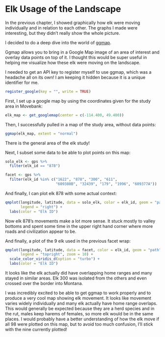 # Elk Usage of the Landscape {#chapter5}

In the previous chapter, I showed graphically how elk were moving individually and in relation to each other. The graphs I made were interesting, but they didn't really show the whole picture.

I decided to do a deep dive into the world of [ggmap](https://journal.r-project.org/archive/2013-1/kahle-wickham.pdf). 

Ggmap allows you to bring in a Google Map image of an area of interest and overlay data points on top of it. I thought this would be super useful in helping me visualize how these elk were moving on the landscape.

I needed to get an API key to register myself to use ggmap, which was a headache all on its own! I am keeping it hidden because it is a unique identifier for me.
```r
register_google(key = "", write = TRUE)
```


First, I set up a google map by using the coordinates given for the study area in Movebank:
```r
elk_map <- get_googlemap(center = c(-114.400, 49.400))
```

Then, I successfully pulled in a map of the study area, without data points:

```r
ggmap(elk_map, extent = "normal")
```
  
There is the general area of the elk study!

Next, I subset some data to be able to plot points on this map:
```r
solo_elk <- gps %>% 
  filter(elk_id == "878")
```

```r
facet <- gps %>% 
  filter(elk_id %in% c("1622", "878", "300", "611", 
                       "609380B", "32439", "179", "1996", "609377A"))
```

And finally, I can plot elk 878 with some actual context:
```r
qmplot(longitude, latitude, data = solo_elk, color = elk_id, geom = "path", 
       legend = "right") +
  labs(color = "Elk ID")
```

Now elk 878's movements make a lot more sense. It stuck mostly to valley bottoms and spent some time in the upper right hand corner where more roads and civilization appear to be. 

And finally, a plot of the 9 elk used in the previous facet wrap:
```r
qmplot(longitude, latitude, data = facet, color = elk_id, geom = "path", 
       legend = "topright", zoom = 10) +
  scale_color_viridis_d(option = "turbo") +
  labs(color = "Elk ID")
```
  
It looks like the elk actually did have overlapping home ranges and many stayed in similar areas. Elk 300 was isolated from the others and even crossed over the border into Montana. 

I was incredibly excited to be able to get ggmap to work properly and to produce a very cool map showing elk movement. It looks like movement varies widely individually and many elk actually have home range overlaps. This would generally be expected because they are a herd species and in the rut, males keep harems of females, so more elk would be in the same places. I would probably have a better understanding of how the elk move if all 98 were plotted on this map, but to avoid too much confusion, I'll stick with the nine currently plotted!
